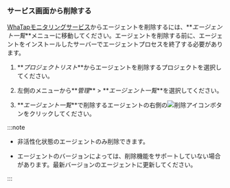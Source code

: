 ### サービス画面から削除する

[WhaTapモニタリングサービス](https://service.whatap.io)からエージェントを削除するには、**_エージェント一覧_**メニューに移動してください。エージェントを削除する前に、エージェントをインストールしたサーバーでエージェントプロセスを終了する必要があります。 

1. **_プロジェクトリスト_**からエージェントを削除するプロジェクトを選択してください。

2. 左側のメニューから**_管理_** > **_エージェント一覧_**を選択してください。

3. **_エージェント一覧_**で削除するエージェントの右側の![削除アイコン](/img/ico-trash.svg)ボタンをクリックしてください。

:::note

- 非活性化状態のエージェントのみ削除できます。

  <ImgLang img='db-disable-agent.png' desc='' />

- エージェントのバージョンによっては、削除機能をサポートしていない場合があります。最新バージョンのエージェントに更新してください。

:::
